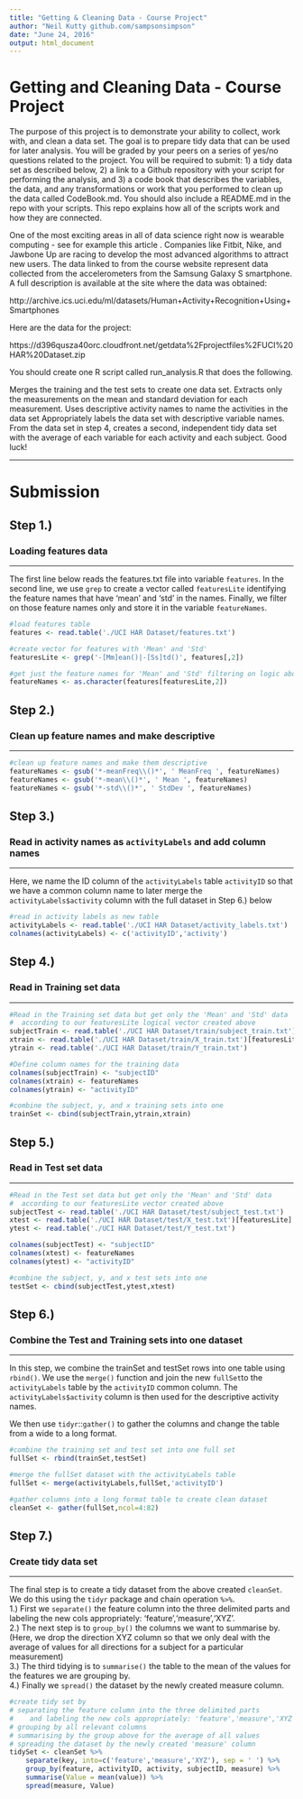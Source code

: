 ```yaml
---
title: "Getting & Cleaning Data - Course Project"
author: "Neil Kutty github.com/sampsonsimpson"
date: "June 24, 2016"
output: html_document
---
```


# Getting and Cleaning Data - Course Project<br>

The purpose of this project is to demonstrate your ability to collect, work with, and clean a data set. The goal is to prepare tidy data that can be used for later analysis. You will be graded by your peers on a series of yes/no questions related to the project. You will be required to submit: 1) a tidy data set as described below, 2) a link to a Github repository with your script for performing the analysis, and 3) a code book that describes the variables, the data, and any transformations or work that you performed to clean up the data called CodeBook.md. You should also include a README.md in the repo with your scripts. This repo explains how all of the scripts work and how they are connected.

One of the most exciting areas in all of data science right now is wearable computing - see for example this article . Companies like Fitbit, Nike, and Jawbone Up are racing to develop the most advanced algorithms to attract new users. The data linked to from the course website represent data collected from the accelerometers from the Samsung Galaxy S smartphone. A full description is available at the site where the data was obtained:

http://archive.ics.uci.edu/ml/datasets/Human+Activity+Recognition+Using+Smartphones

Here are the data for the project:

https://d396qusza40orc.cloudfront.net/getdata%2Fprojectfiles%2FUCI%20HAR%20Dataset.zip

You should create one R script called run_analysis.R that does the following.

Merges the training and the test sets to create one data set.
Extracts only the measurements on the mean and standard deviation for each measurement.
Uses descriptive activity names to name the activities in the data set
Appropriately labels the data set with descriptive variable names.
From the data set in step 4, creates a second, independent tidy data set with the average of each variable for each activity and each subject.
Good luck!
<hr>
<h1> Submission </h1>
<h2> Step 1.) </h2>
<h3> Loading features data </h3>
<hr>
The first line below reads the features.txt file into variable `features`. In the second line, we use `grep` to create a vector called `featuresLite` identifying the feature names that have 'mean' and 'std' in the names.  Finally, we filter on those feature names only and store it in the variable `featureNames`. 

```r
#load features table
features <- read.table('./UCI HAR Dataset/features.txt')

#create vector for features with 'Mean' and 'Std' 
featuresLite <- grep('-[Mm]ean()|-[Ss]td()', features[,2])

#get just the feature names for 'Mean' and 'Std' filtering on logic above
featureNames <- as.character(features[featuresLite,2])
```

<h2> Step 2.) </h2>
<h3> Clean up feature names and make descriptive </h3>
<hr>

```r
#clean up feature names and make them descriptive
featureNames <- gsub('*-meanFreq\\()*', ' MeanFreq ', featureNames)
featureNames <- gsub('*-mean\\()*', ' Mean ', featureNames)
featureNames <- gsub('*-std\\()*', ' StdDev ', featureNames)
```

<h2> Step 3.) </h2>
<h3> Read in activity names as `activityLabels` and add column names</h3>
<hr>
Here, we name the ID column of the `activityLabels` table `activityID` so that we have a common column name to later merge the `activityLabels$activity` column with the full dataset in Step 6.) below

```r
#read in activity labels as new table
activityLabels <- read.table('./UCI HAR Dataset/activity_labels.txt')
colnames(activityLabels) <- c('activityID','activity')
```

<h2> Step 4.) </h2>
<h3> Read in Training set data </h3>
<hr>

```r
#Read in the Training set data but get only the 'Mean' and 'Std' data
#  according to our featuresLite logical vector created above
subjectTrain <- read.table('./UCI HAR Dataset/train/subject_train.txt')
xtrain <- read.table('./UCI HAR Dataset/train/X_train.txt')[featuresLite]
ytrain <- read.table('./UCI HAR Dataset/train/Y_train.txt')

#Define column names for the training data
colnames(subjectTrain) <- "subjectID"
colnames(xtrain) <- featureNames
colnames(ytrain) <- "activityID"

#combine the subject, y, and x training sets into one
trainSet <- cbind(subjectTrain,ytrain,xtrain)
```

<h2> Step 5.) </h2>
<h3> Read in Test set data </h3>
<hr>

```r
#Read in the Test set data but get only the 'Mean' and 'Std' data
#  according to our featuresLite vector created above
subjectTest <- read.table('./UCI HAR Dataset/test/subject_test.txt')
xtest <- read.table('./UCI HAR Dataset/test/X_test.txt')[featuresLite]
ytest <- read.table('./UCI HAR Dataset/test/Y_test.txt')

colnames(subjectTest) <- "subjectID"
colnames(xtest) <- featureNames
colnames(ytest) <- "activityID"

#combine the subject, y, and x test sets into one
testSet <- cbind(subjectTest,ytest,xtest)
```

<h2> Step 6.) </h2>
<h3> Combine the Test and Training sets into one dataset </h3>
<hr>
In this step, we combine the trainSet and testSet rows into one table using `rbind()`. We use the `merge()` function and join the new `fullSet`to the `activityLabels` table by the `activityID` common column. The `activityLabels$activity` column is then used for the descriptive activity names.  

We then use `tidyr`::`gather()` to gather the columns and change the table from a wide to a long format.
```r
#combine the training set and test set into one full set
fullSet <- rbind(trainSet,testSet)

#merge the fullSet dataset with the activityLabels table
fullSet <- merge(activityLabels,fullSet,'activityID')

#gather columns into a long format table to create clean dataset
cleanSet <- gather(fullSet,ncol=4:82)
```

<h2> Step 7.) </h2>
<h3> Create tidy data set </h3>
<hr>
The final step is to create a tidy dataset from the above created `cleanSet`.  We do this using the `tidyr` package and chain operation `%>%`.
<br>
 1.) First we `separate()` the feature column into the three delimited parts
  and labeling the new cols appropriately: 'feature','measure','XYZ'.
<br>
 2.) The next step is to `group_by()` the columns we want to summarise by. (Here, we drop the direction XYZ column so that we only deal with the average of values for all directions for a subject for a particular measurement)
<br>
 3.) The third tidying is to `summarise()` the table to the mean of the values for the features we are grouping by.
<br>
 4.) Finally we `spread()` the dataset by the newly created measure column.

```r
#create tidy set by
# separating the feature column into the three delimited parts
#    and labeling the new cols appropriately: 'feature','measure','XYZ'
# grouping by all relevant columns
# summarising by the group above for the average of all values
# spreading the dataset by the newly created 'measure' column
tidySet <- cleanSet %>%
    separate(key, into=c('feature','measure','XYZ'), sep = ' ') %>%
    group_by(feature, activityID, activity, subjectID, measure) %>%
    summarise(Value = mean(value)) %>%
    spread(measure, Value)
```
